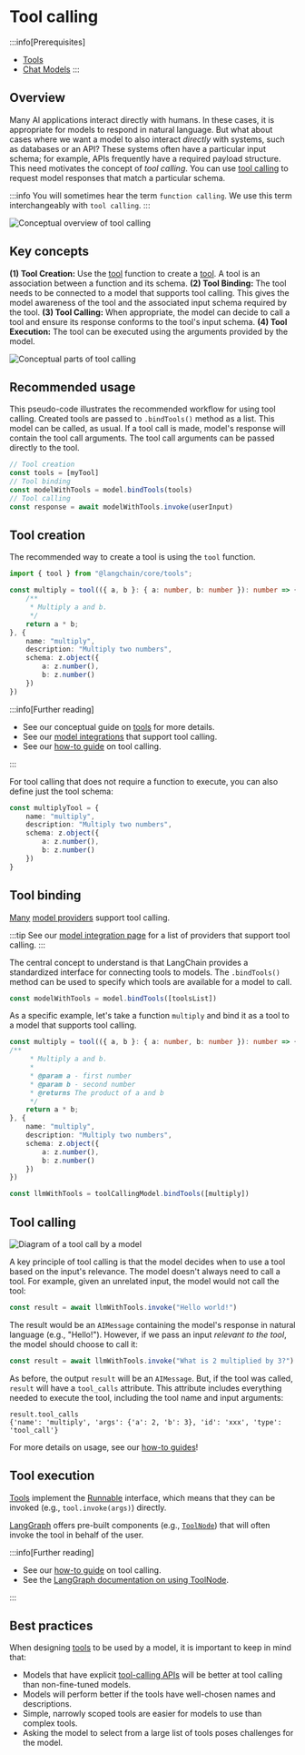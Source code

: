 # Tool calling

:::info[Prerequisites]

- [Tools](/docs/concepts/tools)
- [Chat Models](/docs/concepts/chat_models)
  :::

## Overview

Many AI applications interact directly with humans. In these cases, it is appropriate for models to respond in natural language.
But what about cases where we want a model to also interact _directly_ with systems, such as databases or an API?
These systems often have a particular input schema; for example, APIs frequently have a required payload structure.
This need motivates the concept of _tool calling_. You can use [tool calling](https://platform.openai.com/docs/guides/function-calling/example-use-cases) to request model responses that match a particular schema.

:::info
You will sometimes hear the term `function calling`. We use this term interchangeably with `tool calling`.
:::

![Conceptual overview of tool calling](/img/tool_calling_concept.png)

## Key concepts

**(1) Tool Creation:** Use the [tool](https://api.js.langchain.com/functions/_langchain_core.tools.tool-1.html) function to create a [tool](/docs/concepts/tools). A tool is an association between a function and its schema.
**(2) Tool Binding:** The tool needs to be connected to a model that supports tool calling. This gives the model awareness of the tool and the associated input schema required by the tool.
**(3) Tool Calling:** When appropriate, the model can decide to call a tool and ensure its response conforms to the tool's input schema.
**(4) Tool Execution:** The tool can be executed using the arguments provided by the model.

![Conceptual parts of tool calling](/img/tool_calling_components.png)

## Recommended usage

This pseudo-code illustrates the recommended workflow for using tool calling.
Created tools are passed to `.bindTools()` method as a list.
This model can be called, as usual. If a tool call is made, model's response will contain the tool call arguments.
The tool call arguments can be passed directly to the tool.

```typescript
// Tool creation
const tools = [myTool]
// Tool binding
const modelWithTools = model.bindTools(tools)
// Tool calling
const response = await modelWithTools.invoke(userInput)
```

## Tool creation

The recommended way to create a tool is using the `tool` function.

```typescript
import { tool } from "@langchain/core/tools";

const multiply = tool(({ a, b }: { a: number, b: number }): number => {
    /**
     * Multiply a and b.
     */
    return a * b;
}, {
    name: "multiply",
    description: "Multiply two numbers",
    schema: z.object({
        a: z.number(),
        b: z.number()
    })
})
```

:::info[Further reading]

- See our conceptual guide on [tools](/docs/concepts/tools/) for more details.
- See our [model integrations](/docs/integrations/chat/) that support tool calling.
- See our [how-to guide](/docs/how_to/tool_calling/) on tool calling.

:::

For tool calling that does not require a function to execute, you can also define just the tool schema:
```typescript
const multiplyTool = {
    name: "multiply",
    description: "Multiply two numbers",
    schema: z.object({
        a: z.number(),
        b: z.number()
    })
}
```

## Tool binding

[Many](https://platform.openai.com/docs/guides/function-calling) [model providers](https://platform.openai.com/docs/guides/function-calling) support tool calling.

:::tip
See our [model integration page](/docs/integrations/chat/) for a list of providers that support tool calling.
:::

The central concept to understand is that LangChain provides a standardized interface for connecting tools to models.
The `.bindTools()` method can be used to specify which tools are available for a model to call.

```typescript
const modelWithTools = model.bindTools([toolsList])
```

As a specific example, let's take a function `multiply` and bind it as a tool to a model that supports tool calling.

```typescript
const multiply = tool(({ a, b }: { a: number, b: number }): number => {
/**
     * Multiply a and b.
     * 
     * @param a - first number
     * @param b - second number
     * @returns The product of a and b
     */
    return a * b;
}, {
    name: "multiply",
    description: "Multiply two numbers",
    schema: z.object({
        a: z.number(),
        b: z.number()
    })
})

const llmWithTools = toolCallingModel.bindTools([multiply])
```

## Tool calling

![Diagram of a tool call by a model](/img/tool_call_example.png)

A key principle of tool calling is that the model decides when to use a tool based on the input's relevance. The model doesn't always need to call a tool.
For example, given an unrelated input, the model would not call the tool:

```typescript
const result = await llmWithTools.invoke("Hello world!")
```

The result would be an `AIMessage` containing the model's response in natural language (e.g., "Hello!").
However, if we pass an input _relevant to the tool_, the model should choose to call it:

```typescript
const result = await llmWithTools.invoke("What is 2 multiplied by 3?")
```

As before, the output `result` will be an `AIMessage`.
But, if the tool was called, `result` will have a `tool_calls` attribute.
This attribute includes everything needed to execute the tool, including the tool name and input arguments:

```
result.tool_calls
{'name': 'multiply', 'args': {'a': 2, 'b': 3}, 'id': 'xxx', 'type': 'tool_call'}
```

For more details on usage, see our [how-to guides](/docs/how_to/#tools)!

## Tool execution

[Tools](/docs/concepts/tools/) implement the [Runnable](/docs/concepts/runnables/) interface, which means that they can be invoked (e.g., `tool.invoke(args)`) directly.

[LangGraph](https://langchain-ai.github.io/langgraphjs/) offers pre-built components (e.g., [`ToolNode`](https://langchain-ai.github.io/langgraphjs/reference/classes/langgraph_prebuilt.ToolNode.html)) that will often invoke the tool in behalf of the user.

:::info[Further reading]

- See our [how-to guide](/docs/how_to/tool_calling/) on tool calling.
- See the [LangGraph documentation on using ToolNode](https://langchain-ai.github.io/langgraphjs/how-tos/tool-calling/).

:::

## Best practices

When designing [tools](/docs/concepts/tools/) to be used by a model, it is important to keep in mind that:

- Models that have explicit [tool-calling APIs](/docs/concepts/tool_calling) will be better at tool calling than non-fine-tuned models.
- Models will perform better if the tools have well-chosen names and descriptions.
- Simple, narrowly scoped tools are easier for models to use than complex tools.
- Asking the model to select from a large list of tools poses challenges for the model.
